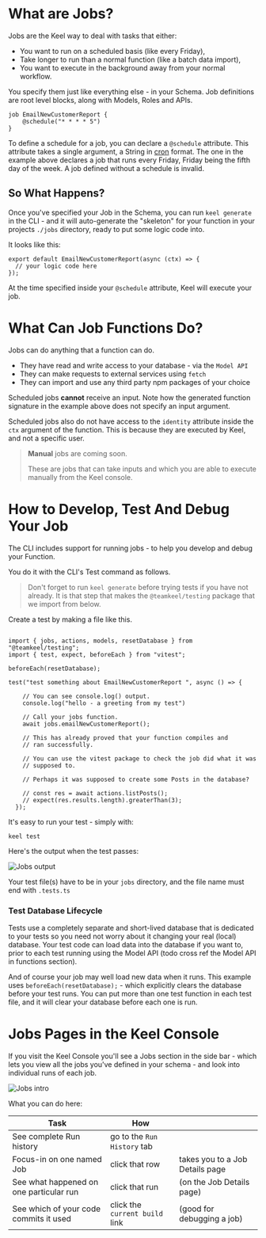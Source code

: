 # What are Jobs?

Jobs are the Keel way to deal with tasks that either:

- You want to run on a scheduled basis (like every Friday),
- Take longer to run than a normal function (like a batch data import),
- You want to execute in the background away from your normal workflow.

You specify them just like everything else - in your Schema. 
Job definitions are root level blocks, along with Models, Roles and APIs.

```keel filename="schema.keel"
job EmailNewCustomerReport {
    @schedule("* * * * 5")
}
```

To define a schedule for a job, you can declare a `@schedule` attribute. 
This attribute takes a single argument, a String in [cron](https://devhints.io/cron) format.
The one in the example above declares a job that runs every Friday, Friday being the fifth day of the week. A job defined without a schedule
is invalid.

## So What Happens?

Once you've specified your Job in the Schema, you can run `keel generate` in the CLI - and it will auto-generate the "skeleton" for your function in 
your projects `./jobs` directory, ready to put some logic code into. 

It looks like this:

```tsx filename="jobs/emailNewCustomerReport.ts"
export default EmailNewCustomerReport(async (ctx) => {
  // your logic code here
});
```

At the time specified inside your `@schedule` attribute, Keel will execute your job.

# What Can Job Functions Do?
Jobs can do anything that a function can do.

- They have read and write access to your database - via the `Model API`
- They can make requests to external services using `fetch`
- They can import and use any third party npm packages of your choice

Scheduled jobs **cannot** receive an input. Note how the generated function signature in the example above does not specify
an input argument.

Scheduled jobs also do not have access to the `identity` attribute inside the `ctx` argument of the function. This is because they are executed by Keel, and not a specific user.

> **Manual** jobs are coming soon. 
> 
> These are jobs that can take inputs and which you are able to execute manually from the Keel console.

# How to Develop, Test And Debug Your Job

The CLI includes support for running jobs - to help you develop and debug your Function.

You do it with the CLI's Test command as follows.

> Don't forget to run `keel generate` before trying tests if you have not already.
> It is that step that makes the `@teamkeel/testing` package that we import from below.

Create a test by making a file like this.

```tsx filename="jobs/tests-my-job.test.ts"

import { jobs, actions, models, resetDatabase } from "@teamkeel/testing";
import { test, expect, beforeEach } from "vitest";

beforeEach(resetDatabase);

test("test something about EmailNewCustomerReport ", async () => {

    // You can see console.log() output.
    console.log("hello - a greeting from my test")

    // Call your jobs function.
    await jobs.emailNewCustomerReport();

    // This has already proved that your function compiles and
    // ran successfully.

    // You can use the vitest package to check the job did what it was
    // supposed to.

    // Perhaps it was supposed to create some Posts in the database?

    // const res = await actions.listPosts();
    // expect(res.results.length).greaterThan(3);
  });
```

It's easy to run your test - simply with:

`keel test`

Here's the output when the test passes:

![Jobs output](/jobs-test-output-pass.png)



Your test file(s) have to be in your `jobs` directory, and the file name must end with `.tests.ts`

### Test Database Lifecycle
Tests use a completely separate and short-lived database that is dedicated to your tests so you need not
worry about it changing your real (local) database.
Your test code can load data into the database if you want to, prior to each test running using the Model API
(todo cross ref the Model API in functions section).

And of course your
job may well load new data when it runs.
This example uses `beforeEach(resetDatabase);` - which explicitly clears the database before your test runs.
You can put more than one test function in each test file, and it will clear your database before each one is run.


# Jobs Pages in the Keel Console

If you visit the Keel Console you'll see a Jobs section in the side bar - which lets
you view all the jobs you've defined in your schema - and look into individual runs of each job.

![Jobs intro](/jobs-intro.png)

What you can do here:

| Task | How |     |
| ---  | --- | --- |
| See complete Run history | go to the `Run History` tab |
| Focus-in on one named Job | click that row | takes you to a Job Details page |
| See what happened on one particular run | click that run | (on the Job Details page) |
| See which of your code commits it used | click the `current build` link | (good for debugging a job) |





